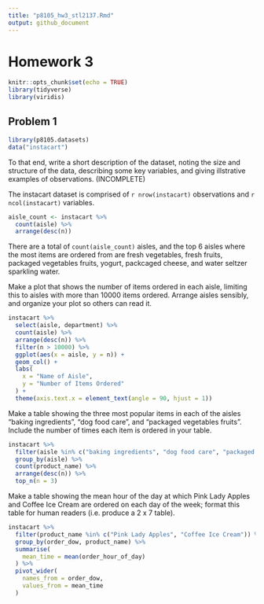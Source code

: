 ```yaml
---
title: "p8105_hw3_stl2137.Rmd"
output: github_document
---
```


# Homework 3
```r
knitr::opts_chunk$set(echo = TRUE)
library(tidyverse)
library(viridis)
```

## Problem 1
```r
library(p8105.datasets)
data("instacart")
```
To that end, write a short description of the dataset, noting the size and structure of the data, describing some key variables, and giving illstrative examples of observations. (INCOMPLETE)

The instacart dataset is comprised of `r nrow(instacart)` observations and `r ncol(instacart)` variables. 



```r
aisle_count <- instacart %>% 
  count(aisle) %>% 
  arrange(desc(n))
```
There are a total of `count(aisle_count)` aisles, and the top 6 aisles where the most items are ordered from are fresh vegetables, fresh fruits, packaged vegetables fruits, yogurt, packcaged cheese, and water seltzer sparkling water. 

Make a plot that shows the number of items ordered in each aisle, limiting this to aisles with more than 10000 items ordered. Arrange aisles sensibly, and organize your plot so others can read it.
```r
instacart %>% 
  select(aisle, department) %>% 
  count(aisle) %>% 
  arrange(desc(n)) %>% 
  filter(n > 10000) %>% 
  ggplot(aes(x = aisle, y = n)) +
  geom_col() +
  labs(
    x = "Name of Aisle",
    y = "Number of Items Ordered"
  ) + 
  theme(axis.text.x = element_text(angle = 90, hjust = 1))

```

Make a table showing the three most popular items in each of the aisles “baking ingredients”, “dog food care”, and “packaged vegetables fruits”. Include the number of times each item is ordered in your table.
```r
instacart %>% 
  filter(aisle %in% c("baking ingredients", "dog food care", "packaged vegetables fruits")) %>% 
  group_by(aisle) %>% 
  count(product_name) %>% 
  arrange(desc(n)) %>% 
  top_n(n = 3)
```

Make a table showing the mean hour of the day at which Pink Lady Apples and Coffee Ice Cream are ordered on each day of the week; format this table for human readers (i.e. produce a 2 x 7 table).

```r
instacart %>%
  filter(product_name %in% c("Pink Lady Apples", "Coffee Ice Cream")) %>% 
  group_by(order_dow, product_name) %>%
  summarise(
    mean_time = mean(order_hour_of_day) 
  ) %>% 
  pivot_wider(
    names_from = order_dow,
    values_from = mean_time
  ) 
  

```


